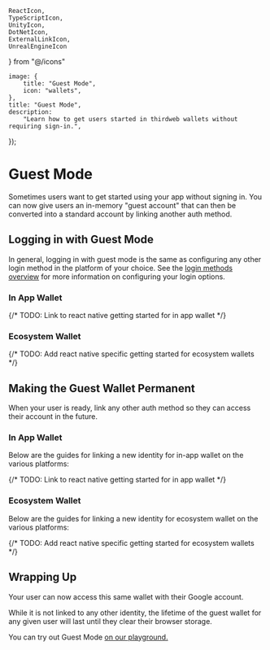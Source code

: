     ReactIcon,
    TypeScriptIcon,
    UnityIcon,
    DotNetIcon,
    ExternalLinkIcon,
    UnrealEngineIcon
} from "@/icons"

	image: {
		title: "Guest Mode",
		icon: "wallets",
	},
	title: "Guest Mode",
	description:
		"Learn how to get users started in thirdweb wallets without requiring sign-in.",
});

# Guest Mode

Sometimes users want to get started using your app without signing in. You can now give users an in-memory "guest account" that can then be converted into a standard account by linking another auth method.

## Logging in with Guest Mode

In general, logging in with guest mode is the same as configuring any other login method in the platform of your choice. See the [login methods overview](/connect/wallet/sign-in-methods/configure) for more information on configuring your login options.

### In App Wallet
<div className="my-4 grid gap-2 md:grid-cols-2 lg:grid-cols-3">
    <ArticleIconCard
        title="TypeScript"
        icon={TypeScriptIcon}
        description="Guest Login for in-app wallets in TypeScript"
        href="/typescript/v5/inAppWallet#connect-to-a-guest-account"
    />
    <ArticleIconCard
        title="React"
        icon={ReactIcon}
        description="Guest Login for in-app wallets in React"
        href="/react/v5/in-app-wallet/get-started#choose-authentication-methods"
    />
    {/* TODO: Link to react native getting started for in app wallet */}
    <ArticleIconCard
        title="React Native"
        icon={ReactIcon}
        description="Guest Login for in-app wallets in React Native"
        href="/react/v5/in-app-wallet/get-started#choose-authentication-methods"
    />
	<ArticleIconCard
        title=".NET"
        icon={DotNetIcon}
        description="Guest Login for in-app wallets in .NET"
        href="/dotnet/wallets/providers/in-app-wallet#usage"
    />
    <ArticleIconCard
        title="Unity"
        icon={UnityIcon}
        description="Guest Login for in-app wallets in Unity"
        href="/unity/v5/wallets/in-app-wallet#login-with-guest---onboard-easily-link-other-accounts-later"
    />
   
</div>

### Ecosystem Wallet
<div className="my-4 grid gap-2 md:grid-cols-2 lg:grid-cols-3">
    <ArticleIconCard
        title="TypeScript"
        icon={TypeScriptIcon}
        description="Guest Login for ecosystem wallets in TypeScript"
        href="/typescript/v5/ecosystemWallet#example"
    />
    <ArticleIconCard
        title="React"
        icon={ReactIcon}
        description="Guest Login for ecosystem wallets in React"
        href="/react/v5/ecosystem-wallet/get-started#configuring-auth-strategies"
    />
    {/* TODO: Add react native specific getting started for ecosystem wallets */}
    <ArticleIconCard
        title="React Native"
        icon={ReactIcon}
        description="Guest Login for ecosystem wallets in React Native"
        href="/react/v5/ecosystem-wallet/get-started#configuring-auth-strategies"
    />
     <ArticleIconCard
        title=".NET"
        icon={DotNetIcon}
        description="Guest Login for ecosystem wallets in .NET"
        href="/dotnet/wallets/providers/ecosystem-wallet#login-methods"
    />
    <ArticleIconCard
        title="Unity"
        icon={UnityIcon}
        description="Guest Login for ecosystem wallets in Unity"
        href="/unity/v5/wallets/ecosystem-wallet#login-with-guest---onboard-easily-link-other-accounts-later"
    />
</div>

## Making the Guest Wallet Permanent

When your user is ready, link any other auth method so they can access their account in the future.

### In App Wallet

Below are the guides for linking a new identity for in-app wallet on the various platforms:

<div className="my-4 grid gap-2 md:grid-cols-2 lg:grid-cols-3">
    <ArticleIconCard
        title="TypeScript"
        icon={TypeScriptIcon}
        description="Link identites in-app wallets in TypeScript"
        href="/typescript/v5/linkProfile"
    />
    <ArticleIconCard
        title="React"
        icon={ReactIcon}
        description="Link identites in-app wallets in React"
        href="/react/v5/useLinkProfile"
    />
    {/* TODO: Link to react native getting started for in app wallet */}
    <ArticleIconCard
        title="React Native"
        icon={ReactIcon}
        description="Link identites in-app wallets in React Native"
        href="/react/v5/useLinkProfile"
    />
	<ArticleIconCard
        title=".NET"
        icon={DotNetIcon}
        description="Link identites in-app wallets in .NET"
        href="/dotnet/wallets/providers/in-app-wallet#unified-identity---account-linking"
    />
    <ArticleIconCard
        title="Unity"
        icon={UnityIcon}
        description="Link identites in-app wallets in Unity"
        href="/unity/v5/wallets/in-app-wallet#account-linking"
    />
</div>

### Ecosystem Wallet

Below are the guides for linking a new identity for ecosystem wallet on the various platforms:

<div className="my-4 grid gap-2 md:grid-cols-2 lg:grid-cols-3">
    <ArticleIconCard
        title="TypeScript"
        icon={TypeScriptIcon}
        description="Configure login options for ecosystem wallets in TypeScript"
        href="/typescript/v5/linkProfile"
    />
    <ArticleIconCard
        title="React"
        icon={ReactIcon}
        description="Configure login options for ecosystem wallets in React"
        href="/react/v5/useLinkProfile"
    />
    {/* TODO: Add react native specific getting started for ecosystem wallets */}
    <ArticleIconCard
        title="React Native"
        icon={ReactIcon}
        description="Configure login options for ecosystem wallets in React Native"
        href="/react/v5/useLinkProfile"
    />
     <ArticleIconCard
        title=".NET"
        icon={DotNetIcon}
        description="Connect ecosystem wallets in .NET"
        href="/dotnet/wallets/providers/ecosystem-wallet#unified-identity---account-linking"
    />
    <ArticleIconCard
        title="Unity"
        icon={UnityIcon}
        description="Configure login options for ecosystem wallets in Unity"
        href="/unity/v5/wallets/ecosystem-wallet#account-linking"
    />
</div>

## Wrapping Up

Your user can now access this same wallet with their Google account. 

While it is not linked to any other identity, the lifetime of the guest wallet for any given user will last until they clear their browser storage.

You can try out Guest Mode [on our playground.](https://playground.thirdweb.com/connect/sign-in/button)
